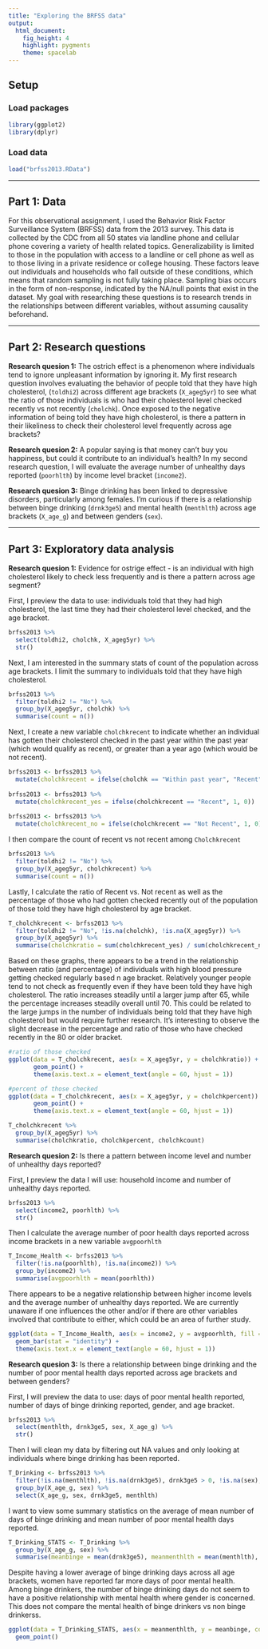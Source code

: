 ---
title: "Exploring the BRFSS data"
output: 
  html_document: 
    fig_height: 4
    highlight: pygments
    theme: spacelab
---

## Setup

### Load packages

```{r load-packages, message = FALSE}
library(ggplot2)
library(dplyr)
```

### Load data

```{r load-data}
load("brfss2013.RData")
```

* * *

## Part 1: Data

For this observational assignment, I used the Behavior Risk Factor Surveillance System (BRFSS) data from the 2013 survey. This data is collected by the CDC from all 50 states via landline phone and cellular phone covering a variety of health related topics. Generalizability is limited to those in the population with access to a landline or cell phone as well as to those living in a private residence or college housing. These factors leave out individuals and households who fall outside of these conditions, which means that random sampling is not fully taking place. Sampling bias occurs in the form of non-response, indicated by the NA/null points that exist in the dataset. My goal with researching these questions is to research trends in the relationships between different variables, without assuming causality beforehand.

* * *

## Part 2: Research questions

**Research quesion 1:**
The ostrich effect is a phenomenon where individuals tend to ignore unpleasant information by ignoring it. My first research question involves evaluating the behavior of people told that they have high cholesterol, (`toldhi2`) across different age brackets (`X_ageg5yr`) to see what the ratio of those individuals is who had their cholesterol level checked recently vs not recently (`cholchk`). Once exposed to the negative information of being told they have high cholesterol, is there a pattern in their likeliness to check their cholesterol level frequently across age brackets?
  
**Research quesion 2:**
A popular saying is that money can't buy you happiness, but could it contribute to an individual's health? In my second research question, I will evaluate the average number of unhealthy days reported (`poorhlth`) by income level bracket (`income2`).

**Research quesion 3:**
Binge drinking has been linked to depressive disorders, particularly among females. I'm curious if there is a relationship between binge drinking (`drnk3ge5`) and mental health (`menthlth`) across age brackets (`X_age_g`) and between genders (`sex`). 

* * *

## Part 3: Exploratory data analysis

**Research quesion 1:**
Evidence for ostrige effect - is an individual with high cholesterol likely to check less frequently and is there a pattern across age segment?

First, I preview the data to use: individuals told that they had high cholesterol, the last time they had their cholesterol level checked, and the age bracket.
```{r}
brfss2013 %>% 
  select(toldhi2, cholchk, X_ageg5yr) %>%
  str()
```

Next, I am interested in the summary stats of count of the population across age brackets. I limit the summary to individuals told that they have high cholesterol.
```{r}
brfss2013 %>% 
  filter(toldhi2 != "No") %>%
  group_by(X_ageg5yr, cholchk) %>% 
  summarise(count = n())
```


Next, I create a new variable `cholchkrecent` to indicate whether an individual has gotten their cholesterol checked in the past year within the past year (which would qualify as recent), or greater than a year ago (which would be not recent).
```{r}
brfss2013 <- brfss2013 %>%
  mutate(cholchkrecent = ifelse(cholchk == "Within past year", "Recent", "Not Recent"))
  
brfss2013 <- brfss2013 %>%
  mutate(cholchkrecent_yes = ifelse(cholchkrecent == "Recent", 1, 0))
  
brfss2013 <- brfss2013 %>%
  mutate(cholchkrecent_no = ifelse(cholchkrecent == "Not Recent", 1, 0))
```

I then compare the count of recent vs not recent among `Cholchkrecent`
```{r}
brfss2013 %>% 
  filter(toldhi2 != "No") %>%
  group_by(X_ageg5yr, cholchkrecent) %>% 
  summarise(count = n())
```

Lastly, I calculate the ratio of Recent vs. Not recent as well as the percentage of those who had gotten checked recently out of the population of those told they have high cholesterol by age bracket.
```{r}
T_cholchkrecent <- brfss2013 %>%
  filter(toldhi2 != "No", !is.na(cholchk), !is.na(X_ageg5yr)) %>%
  group_by(X_ageg5yr) %>% 
  summarise(cholchkratio = sum(cholchkrecent_yes) / sum(cholchkrecent_no), cholchkpercent = sum(cholchkrecent_yes) / (sum(cholchkrecent_no) + sum(cholchkrecent_yes)), cholchkcount = n())
```

Based on these graphs, there appears to be a trend in the relationship between ratio (and percentage) of individuals with high blood pressure getting checked regularly based n age bracket. Relatively younger people tend to not check as frequently even if they have been told they have high cholesterol. The ratio increases steadily until a larger jump after 65, while the percentage increases steadily overall until 70. This could be related to the large jumps in the number of individuals being told that they have high cholesterol but would require further research. It's interesting to observe the slight decrease in the percentage and ratio of those who have checked recently in the 80 or older bracket. 
```{r}
#ratio of those checked
ggplot(data = T_cholchkrecent, aes(x = X_ageg5yr, y = cholchkratio)) +
       geom_point() +
       theme(axis.text.x = element_text(angle = 60, hjust = 1))

#percent of those checked
ggplot(data = T_cholchkrecent, aes(x = X_ageg5yr, y = cholchkpercent)) +
       geom_point() +
       theme(axis.text.x = element_text(angle = 60, hjust = 1))

T_cholchkrecent %>%
  group_by(X_ageg5yr) %>%
  summarise(cholchkratio, cholchkpercent, cholchkcount)

```



**Research quesion 2:**
Is there a pattern between income level and number of unhealthy days reported?

First, I preview the data I will use: household income and number of unhealthy days reported.
```{r}
brfss2013 %>% 
  select(income2, poorhlth) %>%
  str()
```

Then I calculate the average number of poor health days reported across income brackets in a new variable `avgpoorhlth`
```{r}
T_Income_Health <- brfss2013 %>%
  filter(!is.na(poorhlth), !is.na(income2)) %>%
  group_by(income2) %>%
  summarise(avgpoorhlth = mean(poorhlth))
```

There appears to be a negative relationship between higher income levels and the average number of unhealthy days reported. We are currently unaware if one influences the other and/or if there are other variables involved that contribute to either, which could be an area of further study.
```{r}
ggplot(data = T_Income_Health, aes(x = income2, y = avgpoorhlth, fill = income2)) +
  geom_bar(stat = "identity") +
  theme(axis.text.x = element_text(angle = 60, hjust = 1))

```



**Research quesion 3:**
Is there a relationship between binge drinking and the number of poor mental health days reported across age brackets and between genders?

First, I will preview the data to use: days of poor mental health reported, number of days of binge drinking reported, gender, and age bracket.
```{r}
brfss2013 %>% 
  select(menthlth, drnk3ge5, sex, X_age_g) %>%
  str()
```

Then I will clean my data by filtering out NA values and only looking at individuals where binge drinking has been reported.
```{r}
T_Drinking <- brfss2013 %>% 
  filter(!is.na(menthlth), !is.na(drnk3ge5), drnk3ge5 > 0, !is.na(sex), !is.na(X_age_g)) %>%
  group_by(X_age_g, sex) %>%
  select(X_age_g, sex, drnk3ge5, menthlth)
```

I want to view some summary statistics on the average of mean number of days of binge drinking and mean number of poor mental health days reported.
```{r}
T_Drinking_STATS <- T_Drinking %>%
  group_by(X_age_g, sex) %>%
  summarise(meanbinge = mean(drnk3ge5), meanmenthlth = mean(menthlth), populationbinge = n())
```

Despite having a lower average of binge drinking days across all age brackets, women have reported far more days of poor mental health. Among binge drinkers, the number of binge drinking days do not seem to have a positive relationship with mental health where gender is concerned. This does not compare the mental health of binge drinkers vs non binge drinkerss.
```{r}
ggplot(data = T_Drinking_STATS, aes(x = meanmenthlth, y = meanbinge, color = sex)) +
  geom_point()
```